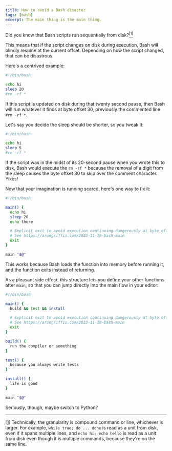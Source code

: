 ```yaml
---
title: How to avoid a Bash disaster
tags: [bash]
excerpt: The main thing is the main thing.
---
```


Did you know that Bash scripts run sequentially from disk?<a href="#foot1" id="ref1"><sup>[1]</sup></a>

This means that if the script changes on disk during execution, Bash will
blindly resume at the current offset. Depending on how the script changed, that
can be disastrous.

Here's a contrived example:

```bash
#!/bin/bash

echo hi
sleep 20
#rm -rf *
```

If this script is updated on disk during that twenty second pause, then Bash
will run whatever it finds at byte offset 30, previously the commented line `#rm
-rf *`.

Let's say you decide the sleep should be shorter, so you tweak it:

```bash
#!/bin/bash

echo hi
sleep 5
#rm -rf *
```

If the script was in the midst of its 20-second pause when you wrote this to
disk, Bash would execute the `rm -rf *` because the removal of a digit from the
sleep causes the byte offset 30 to skip over the comment character. Yikes!

Now that your imagination is running scared, here's one way to fix it:

```bash
#!/bin/bash

main() {
  echo hi
  sleep 20
  echo there

  # Explicit exit to avoid execution continuing dangerously at byte offset.
  # See https://arongriffis.com/2023-11-18-bash-main
  exit
}

main "$@"
```

This works because Bash loads the function into memory before running it, and
the function exits instead of returning.

As a pleasant side effect, this structure lets you define your other functions
after `main`, so that you can jump directly into the main flow in your editor:

```bash
#!/bin/bash

main() {
  build && test && install

  # Explicit exit to avoid execution continuing dangerously at byte offset.
  # See https://arongriffis.com/2023-11-18-bash-main
  exit
}

build() {
  run the compiler or something
}

test() {
  because you always write tests
}

install() {
  life is good
}

main "$@"
```

Seriously, though, maybe switch to Python?

---

<a href="#ref1" id="foot1">[1]</a> Technically, the granularity is compound
command or line, whichever is larger. For example, `while true; do ... done` is
read as a unit from disk, even if it spans multiple lines, and `echo hi; echo
hello` is read as a unit from disk even though it is multiple commands, because
they're on the same line.
